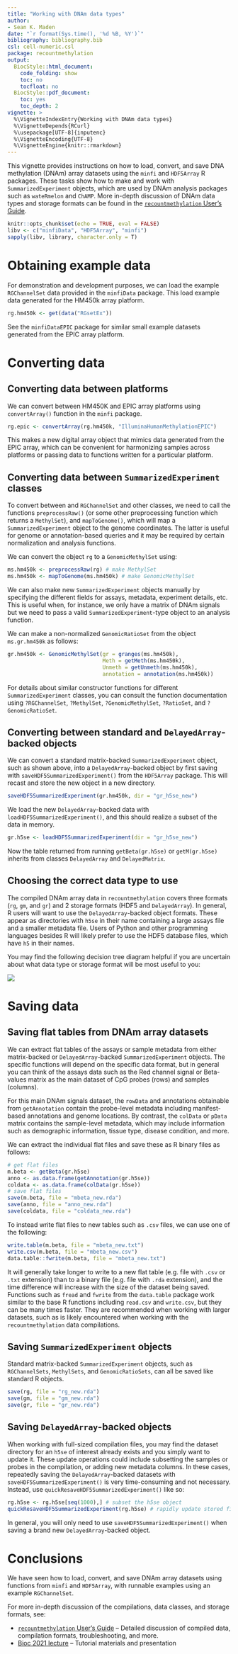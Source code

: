 ---
title: "Working with DNAm data types"
author:
- Sean K. Maden
date: "`r format(Sys.time(), '%d %B, %Y')`"
bibliography: bibliography.bib
csl: cell-numeric.csl
package: recountmethylation
output:
  BiocStyle::html_document:
    code_folding: show
    toc: no
    tocfloat: no
  BiocStyle::pdf_document: 
    toc: yes
    toc_depth: 2
vignette: > 
  %\VignetteIndexEntry{Working with DNAm data types}
  %\VignetteDepends{RCurl}
  %\usepackage[UTF-8]{inputenc} 
  %\VignetteEncoding{UTF-8}
  %\VignetteEngine{knitr::rmarkdown}
---

This vignette provides instructions on how to load, convert, and save DNA 
methylation (DNAm) array datasets using the `minfi` and `HDF5Array` R packages. 
These tasks show how to make and work with `SummarizedExperiment` objects, which 
are used by DNAm analysis packages such as `wateRmelon` and `ChAMP`. More in-depth 
discussion of DNAm data types and storage formats can be found in the 
[`recountmethylation` User's Guide](https://bioconductor.org/packages/release/bioc/vignettes/recountmethylation/inst/doc/recountmethylation_users_guide.html).

```{r setup, include=FALSE}
knitr::opts_chunk$set(echo = TRUE, eval = FALSE)
libv <- c("minfiData", "HDF5Array", "minfi")
sapply(libv, library, character.only = T)
```

# Obtaining example data

For demonstration and development purposes, we can load the example `RGChannelSet` 
data provided in the `minfiData` package. This load example data generated for 
the HM450k array platform.

```{r}
rg.hm450k <- get(data("RGsetEx"))
```

See the `minfiDataEPIC` package for similar small example datasets generated 
from the EPIC array platform.

# Converting data

## Converting data between platforms

We can convert between HM450K and EPIC array platforms using `convertArray()` function
in the `minfi` package.

```{r}
rg.epic <- convertArray(rg.hm450k, "IlluminaHumanMethylationEPIC")
```

This makes a new digital array object that mimics data
generated from the EPIC array, which can be convenient for harmonizing samples
across platforms or passing data to functions written for a particular platform.

## Converting data between `SummarizedExperiment` classes

To convert between and `RGChannelSet` and other classes, we need to call the 
functions `preprocessRaw()` (or some other preprocessing function which returns
a `MethylSet`), and `mapToGenome()`, which will map a `SummarizedExperiment` 
object to the genome coordinates. The latter is useful for genome or annotation-based queries and it may be required by certain normalization and analysis functions.

We can convert the object `rg` to a `GenomicMethylSet` using:

```{r}
ms.hm450k <- preprocessRaw(rg) # make MethylSet
ms.hm450k <- mapToGenome(ms.hm450k) # make GenomicMethylSet 
```

We can also make new `SummarizedExperiment` objects manually by specifying the
different fields for assays, metadata, experiment details, etc. This is useful
when, for instance, we only have a matrix of DNAm signals but we need to pass
a valid `SummarizedExperiment`-type object to an analysis function.

We can make a non-normalized `GenomicRatioSet` from the object `ms.gr.hm450k` as 
follows:

```{r}
gr.hm450k <- GenomicMethylSet(gr = granges(ms.hm450k),
                              Meth = getMeth(ms.hm450k),
                              Unmeth = getUnmeth(ms.hm450k),
                              annotation = annotation(ms.hm450k))
```

For details about similar constructor functions for different `SummarizedExperiment`
classes, you can consult the function documentation using `?RGChannelSet`,
`?MethylSet`, `?GenomicMethylSet`, `?RatioSet`, and `?GenomicRatioSet`.

## Converting between standard and `DelayedArray`-backed objects

We can convert a standard matrix-backed `SummarizedExperiment` object, such as 
shown above, into a `DelayedArray`-backed object by first saving with `saveHDF5SummarizedExperiment()`
from the `HDF5Array` package. This will recast and store the new object in a new directory.

```{r}
saveHDF5SummarizedExperiment(gr.hm450k, dir = "gr_h5se_new")
```

We load the new `DelayedArray`-backed data with `loadHDF5SummarizedExperiment()`,
and this should realize a subset of the data in memory.

```{r}
gr.h5se <- loadHDF5SummarizedExperiment(dir = "gr_h5se_new")
```

Now the table returned from running `getBeta(gr.h5se)` or `getM(gr.h5se)` inherits 
from classes `DelayedArray` and `DelayedMatrix`.

## Choosing the correct data type to use

The compiled DNAm array data in `recountmethylation` covers three formats (`rg`, 
`gm`, and `gr`) and 2 storage formats (HDF5 and `DelayedArray`). In general, R 
users will want to use the `DelayedArray`-backed object formats. These appear as
directories with `h5se` in their name containing a large assays file and a smaller
metadata file. Users of Python and other programming languages besides R will 
likely prefer to use the HDF5 database files, which have `h5` in their names. 

You may find the following decision tree diagram helpful if you are uncertain about
what data type or storage format will be most useful to you:

![](data-decision-tree.png)

# Saving data

## Saving flat tables from DNAm array datasets

We can extract flat tables of the assays or sample metadata from either matrix-backed
or `DelayedArray`-backed `SummarizedExperiment` objects. The specific functions 
will depend on the specific data format, but in general you can think of the 
assays data such as the Red channel signal or Beta-values matrix as the main
dataset of CpG probes (rows) and samples (columns). 

For this main DNAm signals dataset, the `rowData` and annotations obtainable from
`getAnnotation` contain the probe-level metadata including manifest-based annotations
and genome locations. By contrast, the `colData` or `pData` matrix contains the 
sample-level metadata, which may include information such as demographic information, 
tissue type, disease condition, and more.

We can extract the individual flat files and save these as R binary files as follows:

```{r, eval = F}
# get flat files
m.beta <- getBeta(gr.h5se)
anno <- as.data.frame(getAnnotation(gr.h5se))
coldata <- as.data.frame(colData(gr.h5se))
# save flat files
save(m.beta, file = "mbeta_new.rda")
save(anno, file = "anno_new.rda")
save(coldata, file = "coldata_new.rda")
```

To instead write flat files to new tables such as `.csv` files, we can use one of
the following:

```{r, eval = F}
write.table(m.beta, file = "mbeta_new.txt")
write.csv(m.beta, file = "mbeta_new.csv")
data.table::fwrite(m.beta, file = "mbeta_new.txt")
```

It will generally take longer to write to a new flat table (e.g. file with `.csv` 
or `.txt` extension) than to a binary file (e.g. file with `.rda` extension), and 
the time difference will increase with the size of the dataset being saved. Functions 
such as `fread` and `fwrite` from the `data.table` package work similar to the base 
R functions including `read.csv` and `write.csv`, but they can be many times faster. 
They are recommended when working with larger datasets, such as is likely encountered 
when working with the `recountmethylation` data compilations.

## Saving `SummarizedExperiment` objects

Standard matrix-backed `SummarizedExperiment` objects, such as `RGChannelSets`, 
`MethylSets`, and `GenomicRatioSets`, can all be saved like standard R objects.

```{r, eval = F}
save(rg, file = "rg_new.rda")
save(gm, file = "gm_new.rda")
save(gr, file = "gr_new.rda")
```

## Saving `DelayedArray`-backed objects

When working with full-sized compilation files, you may find the dataset directory 
for an `h5se` of interest already exists and you simply want to update it. These
update operations could include subsetting the samples or probes in the compilation,
or adding new metadata columns. In these cases, repeatedly saving the 
`DelayedArray`-backed datasets with `saveHDF5SummarizedExperiment()` is very 
time-consuming and not necessary. Instead, use `quickResaveHDF5SummarizedExperiment()` 
like so:

```{r}
rg.h5se <- rg.h5se[seq(1000),] # subset the h5se object
quickResaveHDF5SummarizedExperiment(rg.h5se) # rapidly update stored file
```

In general, you will only need to use `saveHDF5SummarizedExperiment()` when saving 
a brand new `DelayedArray`-backed object.

# Conclusions

We have seen how to load, convert, and save DNAm array datasets using functions
from `minfi` and `HDF5Array`, with runnable examples using an example `RGChannelSet`.

For more in-depth discussion of the compilations, data classes, and storage formats, see: 

* [`recountmethylation` User's Guide](https://bioconductor.org/packages/release/bioc/vignettes/recountmethylation/inst/doc/recountmethylation_users_guide.html) -- Detailed discussion of compiled data,
compilation formats, troubleshooting, and more.
* [Bioc 2021 lecture](https://github.com/metamaden/recountmethylation_bioc2021) -- Tutorial materials and presentation
